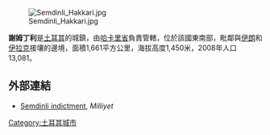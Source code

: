 [[Image:Semdinli_Hakkari.jpg|thumb]]

'''謝姆丁利'''是[[土耳其|土耳其]]的城鎮，由[[哈卡里省|哈卡里省]]負責管轄，位於該國東南部，毗鄰與[[伊朗|伊朗]]和[[伊拉克|伊拉克]]接壤的邊境，面積1,661平方公里，海拔高度1,450米，2008年人口13,081。

==外部連結==
* [http://www.milliyet.com.tr/sabitimg/06/gazete/siyaset/semdinli_iddianame.pdf Şemdinli indictment]{{Wayback|url=http://www.milliyet.com.tr/sabitimg/06/gazete/siyaset/semdinli_iddianame.pdf |date=20151220173548 }}, ''Milliyet'' {{Tr}}

{{coord|37|18|N|44|34|E|display=title|region:TR_type:city_source:GNS-enwiki}}

{{Turkey-geo-stub}}
[[Category:土耳其城市|Category:土耳其城市]]